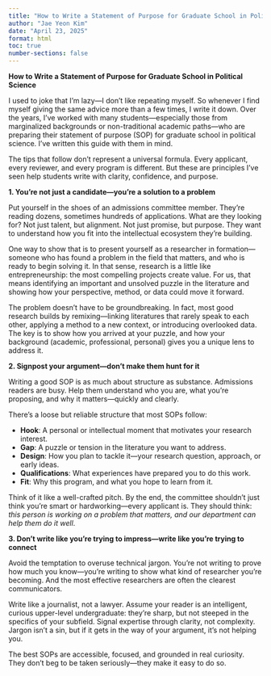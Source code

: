 ```yaml
---
title: "How to Write a Statement of Purpose for Graduate School in Political Science"
author: "Jae Yeon Kim"
date: "April 23, 2025"
format: html
toc: true
number-sections: false
---
```


**How to Write a Statement of Purpose for Graduate School in Political Science**

I used to joke that I’m lazy—I don’t like repeating myself. So whenever I find myself giving the same advice more than a few times, I write it down. Over the years, I’ve worked with many students—especially those from marginalized backgrounds or non-traditional academic paths—who are preparing their statement of purpose (SOP) for graduate school in political science. I’ve written this guide with them in mind.

The tips that follow don’t represent a universal formula. Every applicant, every reviewer, and every program is different. But these are principles I’ve seen help students write with clarity, confidence, and purpose.

**1. You’re not just a candidate—you’re a solution to a problem**

Put yourself in the shoes of an admissions committee member. They’re reading dozens, sometimes hundreds of applications. What are they looking for? Not just talent, but alignment. Not just promise, but purpose. They want to understand how you fit into the intellectual ecosystem they’re building.  

One way to show that is to present yourself as a researcher in formation—someone who has found a problem in the field that matters, and who is ready to begin solving it. In that sense, research is a little like entrepreneurship: the most compelling projects create value. For us, that means identifying an important and unsolved puzzle in the literature and showing how your perspective, method, or data could move it forward.

The problem doesn’t have to be groundbreaking. In fact, most good research builds by remixing—linking literatures that rarely speak to each other, applying a method to a new context, or introducing overlooked data. The key is to show how you arrived at your puzzle, and how your background (academic, professional, personal) gives you a unique lens to address it.

**2. Signpost your argument—don’t make them hunt for it**

Writing a good SOP is as much about structure as substance. Admissions readers are busy. Help them understand who you are, what you’re proposing, and why it matters—quickly and clearly.

There’s a loose but reliable structure that most SOPs follow:

- **Hook**: A personal or intellectual moment that motivates your research interest.
- **Gap**: A puzzle or tension in the literature you want to address.
- **Design**: How you plan to tackle it—your research question, approach, or early ideas.
- **Qualifications**: What experiences have prepared you to do this work.
- **Fit**: Why this program, and what you hope to learn from it.

Think of it like a well-crafted pitch. By the end, the committee shouldn’t just think you’re smart or hardworking—every applicant is. They should think: *this person is working on a problem that matters, and our department can help them do it well*.

**3. Don’t write like you’re trying to impress—write like you’re trying to connect**

Avoid the temptation to overuse technical jargon. You’re not writing to prove how much you know—you’re writing to show what kind of researcher you’re becoming. And the most effective researchers are often the clearest communicators.

Write like a journalist, not a lawyer. Assume your reader is an intelligent, curious upper-level undergraduate: they’re sharp, but not steeped in the specifics of your subfield. Signal expertise through clarity, not complexity. Jargon isn’t a sin, but if it gets in the way of your argument, it’s not helping you.

The best SOPs are accessible, focused, and grounded in real curiosity. They don’t beg to be taken seriously—they make it easy to do so.